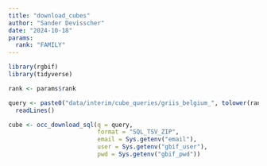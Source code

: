 ```yaml
---
title: "download_cubes"
author: "Sander Devisscher"
date: "2024-10-18"
params:
  rank: "FAMILY"
---
```


```r
library(rgbif)
library(tidyverse)
```

```r
rank <- params$rank

query <- paste0("data/interim/cube_queries/griis_belgium_", tolower(rank), "_query.txt") %>% 
  readLines() 
```

```r
cube <- occ_download_sql(q = query, 
                         format = "SQL_TSV_ZIP",
                         email = Sys.getenv("email"),
                         user = Sys.getenv("gbif_user"),
                         pwd = Sys.getenv("gbif_pwd"))
```

